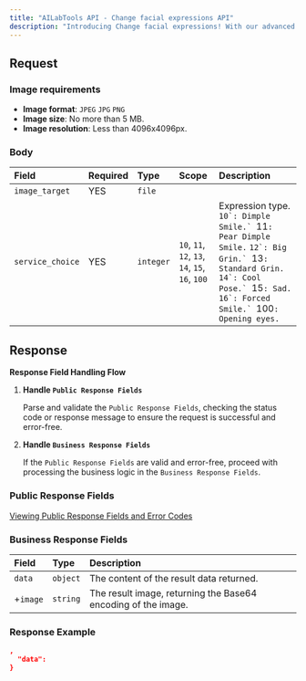 ```yaml
---
title: "AILabTools API - Change facial expressions API"
description: "Introducing Change facial expressions! With our advanced image processing technology, you can now edit facial expressions in images, including laughing, pouting, unhappy and smiling. Our technology allows you to quickly and easily transform your photos and videos into amazing works of art with enhanced facial expressions. Our powerful image processing technology helps you bring your images to life, with stunning results. Show your emotions and let your images speak for themselves. Try Change facial expressions now and enjoy the power of advanced image processing technology."
---
```


## Request

### Image requirements

- **Image format**: `JPEG` `JPG` `PNG`
- **Image size**: No more than 5 MB.
- **Image resolution**: Less than 4096x4096px.

### Body

| Field            | Required | Type      | Scope                                                                                                            | Description                                                                                                                                                                                                                                     |
|:-----------------|:---------|:----------|:-----------------------------------------------------------------------------------------------------------------|:------------------------------------------------------------------------------------------------------------------------------------------------------------------------------------------------------------------------------------------------|
| `image_target`   | YES      | `file`    |                                                                                                                  |                                                                                                                                                                                                                                                 |
| `service_choice` | YES      | `integer` | ``10``, ``11``, ``12``, ``13``, ``14``, ``15``, ``16``, ``100`` | Expression type. ``10`: Dimple Smile.` ``11`: Pear Dimple Smile.` ``12`: Big Grin.` ``13`: Standard Grin.` ``14`: Cool Pose.` ``15`: Sad.` ``16`: Forced Smile.` ``100`: Opening eyes.` |

## Response

**Response Field Handling Flow**

1. **Handle `Public Response Fields`**

   Parse and validate the `Public Response Fields`, checking the status code or response message to ensure the request is successful and error-free.

2. **Handle `Business Response Fields`**

   If the `Public Response Fields` are valid and error-free, proceed with processing the business logic in the `Business Response Fields`.

### Public Response Fields

<a href="/doc/response-description" target="_blank">Viewing Public Response Fields and Error Codes</a>

### Business Response Fields

| Field    | Type     | Description                                                   |
|:---------|:---------|:--------------------------------------------------------------|
| `data`   | `object` | The content of the result data returned.                      |
| +`image` | `string` | The result image, returning the Base64 encoding of the image. |

### Response Example

```json
,
  "data":         
}
```
